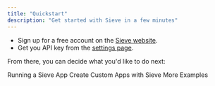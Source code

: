 ```yaml
---
title: "Quickstart"
description: "Get started with Sieve in a few minutes"
---
```


- Sign up for a free account on the [Sieve website](https://www.sievedata.com/).
- Get you API key from the [settings page](https://www.sievedata.com/dashboard/settings).

From there, you can decide what you'd like to do next:

<CardGroup cols={3}>
  <Card
    title="Running Apps"
    href="/guide/quickstart/running-apps"
    icon="timer"
    color="#ea5a0c"
  >
    Running a Sieve App
  </Card>
  <Card
    href="/guide/quickstart/custom-apps"
    title="Custom Apps"
    icon="server"
    color="#0285c7"
  >
    Create Custom Apps with Sieve
  </Card>
  <Card
    href="/guide/quickstart/examples"
    title="Examples"
    icon="square-terminal"
    color="#16a34a"
  >
    More Examples
  </Card>
</CardGroup>
